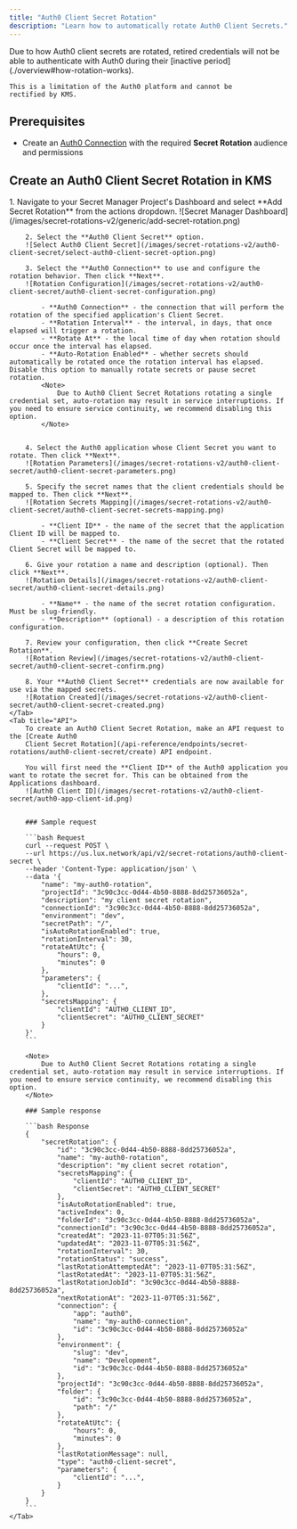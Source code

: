 ```yaml
---
title: "Auth0 Client Secret Rotation"
description: "Learn how to automatically rotate Auth0 Client Secrets."
---
```


<Note>
    Due to how Auth0 client secrets are rotated, retired credentials will not be able to
    authenticate with Auth0 during their [inactive period](./overview#how-rotation-works).

    This is a limitation of the Auth0 platform and cannot be
    rectified by KMS.
</Note>

## Prerequisites

- Create an [Auth0 Connection](/integrations/app-connections/auth0) with the required **Secret Rotation** audience and permissions

## Create an Auth0 Client Secret Rotation in KMS

<Tabs>
    <Tab title="KMS UI">
        1. Navigate to your Secret Manager Project's Dashboard and select **Add Secret Rotation** from the actions dropdown.
        ![Secret Manager Dashboard](/images/secret-rotations-v2/generic/add-secret-rotation.png)

        2. Select the **Auth0 Client Secret** option.
        ![Select Auth0 Client Secret](/images/secret-rotations-v2/auth0-client-secret/select-auth0-client-secret-option.png)

        3. Select the **Auth0 Connection** to use and configure the rotation behavior. Then click **Next**.
        ![Rotation Configuration](/images/secret-rotations-v2/auth0-client-secret/auth0-client-secret-configuration.png)

            - **Auth0 Connection** - the connection that will perform the rotation of the specified application's Client Secret.
            - **Rotation Interval** - the interval, in days, that once elapsed will trigger a rotation.
            - **Rotate At** - the local time of day when rotation should occur once the interval has elapsed.
            - **Auto-Rotation Enabled** - whether secrets should automatically be rotated once the rotation interval has elapsed. Disable this option to manually rotate secrets or pause secret rotation.
            <Note>
                Due to Auth0 Client Secret Rotations rotating a single credential set, auto-rotation may result in service interruptions. If you need to ensure service continuity, we recommend disabling this option.
            </Note>


        4. Select the Auth0 application whose Client Secret you want to rotate. Then click **Next**.
        ![Rotation Parameters](/images/secret-rotations-v2/auth0-client-secret/auth0-client-secret-parameters.png)

        5. Specify the secret names that the client credentials should be mapped to. Then click **Next**.
        ![Rotation Secrets Mapping](/images/secret-rotations-v2/auth0-client-secret/auth0-client-secret-secrets-mapping.png)

            - **Client ID** - the name of the secret that the application Client ID will be mapped to.
            - **Client Secret** - the name of the secret that the rotated Client Secret will be mapped to.

        6. Give your rotation a name and description (optional). Then click **Next**.
        ![Rotation Details](/images/secret-rotations-v2/auth0-client-secret/auth0-client-secret-details.png)

            - **Name** - the name of the secret rotation configuration. Must be slug-friendly.
            - **Description** (optional) - a description of this rotation configuration.

        7. Review your configuration, then click **Create Secret Rotation**.
        ![Rotation Review](/images/secret-rotations-v2/auth0-client-secret/auth0-client-secret-confirm.png)

        8. Your **Auth0 Client Secret** credentials are now available for use via the mapped secrets.
        ![Rotation Created](/images/secret-rotations-v2/auth0-client-secret/auth0-client-secret-created.png)
    </Tab>
    <Tab title="API">
        To create an Auth0 Client Secret Rotation, make an API request to the [Create Auth0
        Client Secret Rotation](/api-reference/endpoints/secret-rotations/auth0-client-secret/create) API endpoint.

        You will first need the **Client ID** of the Auth0 application you want to rotate the secret for. This can be obtained from the Applications dashboard.
        ![Auth0 Client ID](/images/secret-rotations-v2/auth0-client-secret/auth0-app-client-id.png)


        ### Sample request

        ```bash Request
        curl --request POST \
        --url https://us.lux.network/api/v2/secret-rotations/auth0-client-secret \
        --header 'Content-Type: application/json' \
        --data '{
            "name": "my-auth0-rotation",
            "projectId": "3c90c3cc-0d44-4b50-8888-8dd25736052a",
            "description": "my client secret rotation",
            "connectionId": "3c90c3cc-0d44-4b50-8888-8dd25736052a",
            "environment": "dev",
            "secretPath": "/",
            "isAutoRotationEnabled": true,
            "rotationInterval": 30,
            "rotateAtUtc": {
                "hours": 0,
                "minutes": 0
            },
            "parameters": {
                "clientId": "...",
            },
            "secretsMapping": {
                "clientId": "AUTH0_CLIENT_ID",
                "clientSecret": "AUTH0_CLIENT_SECRET"
            }
        }'
        ```

        <Note>
            Due to Auth0 Client Secret Rotations rotating a single credential set, auto-rotation may result in service interruptions. If you need to ensure service continuity, we recommend disabling this option.
        </Note>

        ### Sample response

        ```bash Response
        {
            "secretRotation": {
                "id": "3c90c3cc-0d44-4b50-8888-8dd25736052a",
                "name": "my-auth0-rotation",
                "description": "my client secret rotation",
                "secretsMapping": {
                    "clientId": "AUTH0_CLIENT_ID",
                    "clientSecret": "AUTH0_CLIENT_SECRET"
                },
                "isAutoRotationEnabled": true,
                "activeIndex": 0,
                "folderId": "3c90c3cc-0d44-4b50-8888-8dd25736052a",
                "connectionId": "3c90c3cc-0d44-4b50-8888-8dd25736052a",
                "createdAt": "2023-11-07T05:31:56Z",
                "updatedAt": "2023-11-07T05:31:56Z",
                "rotationInterval": 30,
                "rotationStatus": "success",
                "lastRotationAttemptedAt": "2023-11-07T05:31:56Z",
                "lastRotatedAt": "2023-11-07T05:31:56Z",
                "lastRotationJobId": "3c90c3cc-0d44-4b50-8888-8dd25736052a",
                "nextRotationAt": "2023-11-07T05:31:56Z",
                "connection": {
                    "app": "auth0",
                    "name": "my-auth0-connection",
                    "id": "3c90c3cc-0d44-4b50-8888-8dd25736052a"
                },
                "environment": {
                    "slug": "dev",
                    "name": "Development",
                    "id": "3c90c3cc-0d44-4b50-8888-8dd25736052a"
                },
                "projectId": "3c90c3cc-0d44-4b50-8888-8dd25736052a",
                "folder": {
                    "id": "3c90c3cc-0d44-4b50-8888-8dd25736052a",
                    "path": "/"
                },
                "rotateAtUtc": {
                    "hours": 0,
                    "minutes": 0
                },
                "lastRotationMessage": null,
                "type": "auth0-client-secret",
                "parameters": {
                    "clientId": "...",
                }
            }
        }
        ```
    </Tab>
</Tabs>
